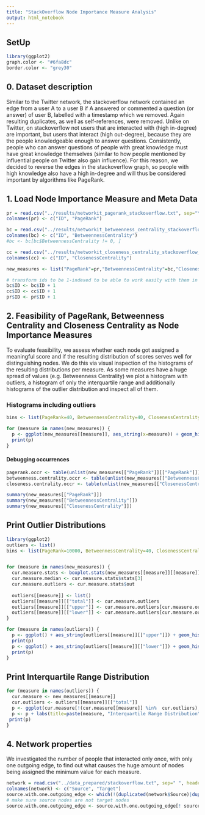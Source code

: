 ```yaml
---
title: "StackOverflow Node Importance Measure Analysis"
output: html_notebook
---
```


## SetUp
```r
library(ggplot2)
graph.color <- "#6fa8dc"
border.color <- "grey30"
```


## 0. Dataset description

Similar to the Twitter network, the stackoverflow network contained an edge from a user A to a user B if A answered or commented a question (or answer) of user B, labelled with a timestamp which we removed. Again resulting duplicates, as well as self-references, were removed. Unlike on Twitter, on stackoverflow not users that are interacted with (high in-degree) are important, but users that interact (high out-degree), because they are the people knowledgeable enough to answer questions. Consistently, people who can answer questions of people with great knowledge must have great knowledge themselves (similar to how people mentioned by influential people on Twitter also gain influence). For this reason, we decided to reverse the edges in the stackoverflow graph, so people with high knowledge also have a high in-degree and will thus be considered important by algorithms like PageRank.

## 1. Load Node Importance Measure and Meta Data

```r
pr = read.csv("../results/networkit_pagerank_stackoverflow.txt", sep="\t", header = FALSE)
colnames(pr) <- c("ID", "PageRank")

bc = read.csv("../results/networkit_betweenness_centrality_stackoverflow_reversed.txt", sep="\t", header = FALSE) 
colnames(bc) <- c("ID", "BetweennessCentrality")
#bc <- bc[bc$BetweennessCentrality != 0, ]

cc = read.csv("../results/networkit_closeness_centrality_stackoverflow_reversed.txt", sep="\t", header = FALSE)
colnames(cc) <- c("ID", "ClosenessCentrality")

new_measures <- list("PageRank"=pr,"BetweennessCentrality"=bc,"ClosenessCentrality"=cc)

# transform ids to be 1-indexed to be able to work easily with them in R
bc$ID <- bc$ID + 1
cc$ID <- cc$ID + 1
pr$ID <- pr$ID + 1

```

## 2. Feasibility of PageRank, Betweenness Centrality and Closeness Centrality as Node Importance Measures

To evaluate feasibility, we assess whether each node got assigned a meaningful score and if the resulting distribution of scores serves well for distinguishing nodes. We do this via visual inspection of the histograms of the resulting distributions per measure. As some measures have a huge spread of values (e.g. Betweenness Centrality) we plot a histogram with outliers, a histogram of only the interquartile range and additionally histograms of the outlier distribution and inspect all of them.



### Histograms including outliers

```r
bins <- list(PageRank=40, BetweennessCentrality=40, ClosenessCentrality=40)

for (measure in names(new_measures)) {
  p <- ggplot(new_measures[[measure]], aes_string(x=measure)) + geom_histogram(bins=bins[[measure]], fill=graph.color, color=border.color) + labs(title=paste(measure, "Distribution"), y="Count")
  print(p)
}
```

#### Debugging occurrences

```r
pagerank.occr <- table(unlist(new_measures[["PageRank"]][["PageRank"]]))
betweenness.centrality.occr <- table(unlist(new_measures[["BetweennessCentrality"]][["BetweennessCentrality"]]))
closeness.centrality.occr <- table(unlist(new_measures[["ClosenessCentrality"]][["ClosenessCentrality"]]))
```

```r
summary(new_measures[["PageRank"]])
summary(new_measures[["BetweennessCentrality"]])
summary(new_measures[["ClosenessCentrality"]])
```


## Print Outlier Distributions

```r
library(ggplot2)
outliers <- list()
bins <- list(PageRank=10000, BetweennessCentrality=40, ClosenessCentrality=40)


for (measure in names(new_measures)) {
  cur.measure.stats <- boxplot.stats(new_measures[[measure]][[measure]])
  cur.measure.median <- cur.measure.stats$stats[3]
  cur.measure.outliers <- cur.measure.stats$out
  
  outliers[[measure]] <- list()
  outliers[[measure]][["total"]] <- cur.measure.outliers
  outliers[[measure]][["upper"]] <- cur.measure.outliers[cur.measure.outliers > cur.measure.median]
  outliers[[measure]][["lower"]] <- cur.measure.outliers[cur.measure.outliers < cur.measure.median]
}

for (measure in names(outliers)) {
  p <- ggplot() + aes_string(outliers[[measure]][["upper"]]) + geom_histogram(bins=bins[[measure]], fill=graph.color, color=border.color) + labs(title=paste(measure,"Interquartile Range Upper Outlier Distribution"), x=measure, y="Count")
  print(p)
  p <- ggplot() + aes_string(outliers[[measure]][["lower"]]) + geom_histogram(bins=bins[[measure]], fill=graph.color, color=border.color) + labs(title=paste(measure, "Interquartile Range Lower Outlier Distribution"), x=measure, y="Count")
  print(p)
}
```

## Print Interquartile Range Distribution
```r
for (measure in names(outliers)) {
  cur.measure <- new_measures[[measure]]
  cur.outliers <- outliers[[measure]][["total"]]
  p <- ggplot(cur.measure[!(cur.measure[[measure]] %in%  cur.outliers),]) + aes_string(x=measure) + geom_histogram(bins=bins[[measure]], fill=graph.color, color=border.color)
  p <- p + labs(title=paste(measure, "Interquartile Range Distribution"), x=measure, y="Count")
 print(p)
}
```

## 4. Network properties

We investigated the number of people that interacted only once, with only one outgoing edge, to find out what causes the huge amount of nodes being assigned the minimum value for each measure.

```r
network = read.csv("../data_prepared/stackoverflow.txt", sep=" ", header = FALSE)
colnames(network) <- c("Source", "Target")
source.with.one.outgoing_edge <- which(!(duplicated(network$Source)|duplicated(network$Source, fromLast=TRUE)))
# make sure source nodes are not target nodes
source.with.one.outgoing_edge <- source.with.one.outgoing_edge[! source.with.one.outgoing_edge %in% network$Target]
```
